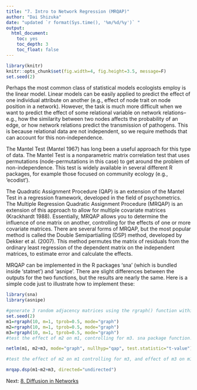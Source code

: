 ```yaml
---
title: "7. Intro to Network Regression (MRQAP)"
author: "Dai Shizuka"
date: "updated `r format(Sys.time(), '%m/%d/%y')` "
output: 
  html_document:
    toc: yes
    toc_depth: 3
    toc_float: false
---
```


```r
library(knitr)
knitr::opts_chunk$set(fig.width=4, fig.height=3.5, message=F) 
set.seed(2)
```

Perhaps the most common class of statistical models ecologists employ is the linear model. Linear models can be easily applied to predict the effect of one individual attribute on another (e.g., effect of node trait on node position in a network). However, the task is much more difficult when we want to predict the effect of some relational variable on network relations--e.g., how the similarity between two nodes affects the probability of an edge, or how network relations predict the transmission of pathogens. This is because relational data are not independent, so we require methods that can account for this non-independence.

The Mantel Test (Mantel 1967) has long been a useful approach for this type of data. The Mantel Test is a nonparametric matrix correlation test that uses permutations (node-permutations in this case) to get around the problem of non-independence. This test is widely available in several different R packages, for example those focused on community ecology (e.g., ‘ecodist’).

The Quadratic Assignment Procedure (QAP) is an extension of the Mantel Test in a regression framework, developed in the field of psychometrics. The Multiple Regression Quadratic Assignment Procedure (MRQAP) is an extension of this approach to allow for multiple covariate matrices (Krackhardt 1988). Essentially, MRQAP allows you to determine the influence of one matrix on another, controlling for the effects of one or more covariate matrices. There are several forms of MRQAP, but the most popular method is called the Double Semipartialling (DSP) method, developed by Dekker et al. (2007). This method permutes the matrix of residuals from the ordinary least regression of the dependent matrix on the independent matrices, to estimate error and calculate the effects.

MRQAP can be implemented in the R packages ‘sna’ (which is bundled inside ‘statnet’) and ‘asnipe’. There are slight differences between the outputs for the two functions, but the results are nearly the same. Here is a simple code just to illustrate how to implement these:

```r
library(sna) 
library(asnipe)
```

```r
#generate 3 random adjacency matrices using the rgraph() function within sna
set.seed(2)
m1=rgraph(10, m=1, tprob=0.5, mode="graph")
m2=rgraph(10, m=1, tprob=0.5, mode="graph") 
m3=rgraph(10, m=1, tprob=0.5, mode="graph")
#test the effect of m2 on m1, controlling for m3. sna package function.

netlm(m1, m2+m3, mode="graph", nullhyp="qap", test.statistic="t-value")

#test the effect of m2 on m1 controlling for m3, and effect of m3 on m1, controlling for m2. asnipe package function.

mrqap.dsp(m1~m2+m3, directed="undirected")
```



Next: [8. Diffusion in Networks](10_diffusion.html)

